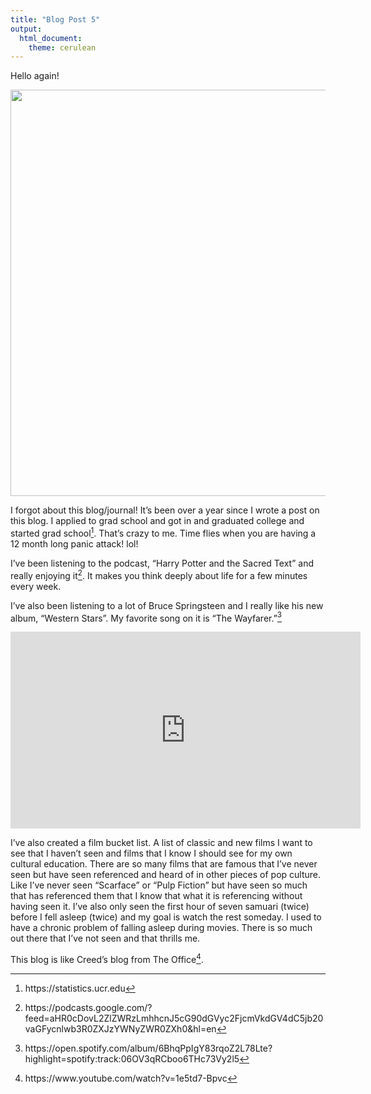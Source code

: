 ```yaml
---
title: "Blog Post 5"
output: 
  html_document:
    theme: cerulean
---
```


Hello again!


![](https://fsmedia.imgix.net/0b/48/3d/e0/7994/4301/ac18/8616981ab178/spider-man-homecoming-2017.gif?rect=141%2C0%2C860%2C430&auto=format%2Ccompress&w=650&gifq=35){width=650px}

I forgot about this blog/journal! It's been over a year since I wrote a post on this blog. I applied to grad school and got in and graduated college and started grad school^[https://statistics.ucr.edu]. That's crazy to me. Time flies when you are having a 12 month long panic attack! lol!  


I've been listening to the podcast, "Harry Potter and the Sacred Text" and really enjoying it^[https://podcasts.google.com/?feed=aHR0cDovL2ZlZWRzLmhhcnJ5cG90dGVyc2FjcmVkdGV4dC5jb20vaGFycnlwb3R0ZXJzYWNyZWR0ZXh0&hl=en]. It makes you think deeply about life for a few minutes every week.

I've also been listening to a lot of Bruce Springsteen and I really like his new album, "Western Stars". My favorite song on it is "The Wayfarer."^[https://open.spotify.com/album/6BhqPpIgY83rqoZ2L78Lte?highlight=spotify:track:06OV3qRCboo6THc73Vy2l5]

<iframe width="560" height="315" src="https://www.youtube.com/embed/xfJvrH7iQ3c" frameborder="0" allow="accelerometer; autoplay; encrypted-media; gyroscope; picture-in-picture" allowfullscreen></iframe>


I've also created a film bucket list. A list of classic and new films I want to see that I haven't seen and films that I know I should see for my own cultural education. There are so many films that are famous that I've never seen but have seen referenced and heard of in other pieces of pop culture. Like I've never seen "Scarface" or "Pulp Fiction" but have seen so much that has referenced them that I know that what it is referencing without having seen it. I've also only seen the first hour of seven samuari (twice) before I fell asleep (twice) and my goal is watch the rest someday. I used to have a chronic problem of falling asleep during movies. There is so much out there that I've not seen and that thrills me.     

   

This blog is like Creed's blog from The Office^[https://www.youtube.com/watch?v=1e5td7-Bpvc]. 


